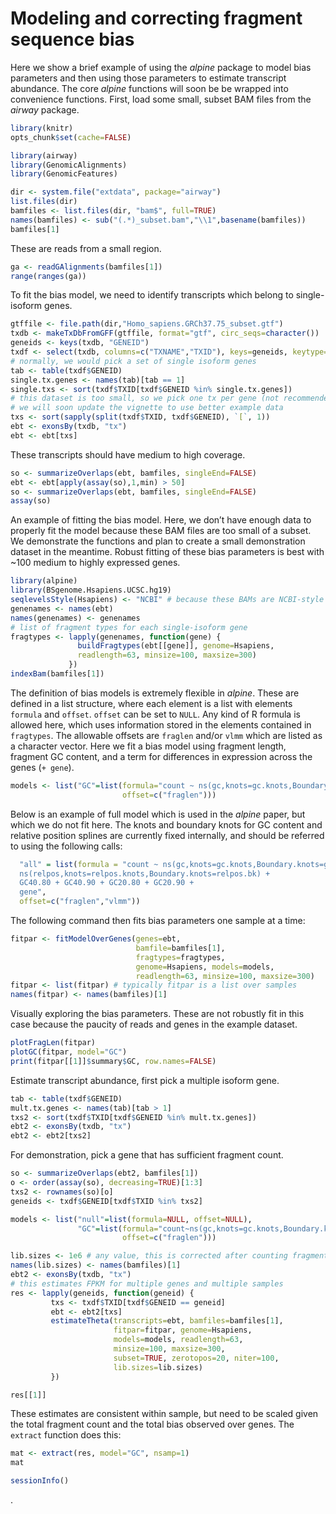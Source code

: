 <!--
%\VignetteEngine{knitr::knitr}
%\VignetteIndexEntry{alpine}
-->

# Modeling and correcting fragment sequence bias

Here we show a brief example of using the *alpine* package to model
bias parameters and then using those parameters to estimate transcript
abundance. The core *alpine* functions will soon be be wrapped into
convenience functions. First, load some small, subset BAM files from
the *airway* package. 

```r
library(knitr)
opts_chunk$set(cache=FALSE)
```

```r
library(airway)
library(GenomicAlignments)
library(GenomicFeatures)
```

```r
dir <- system.file("extdata", package="airway")
list.files(dir)
bamfiles <- list.files(dir, "bam$", full=TRUE)
names(bamfiles) <- sub("(.*)_subset.bam","\\1",basename(bamfiles))
bamfiles[1]
```

These are reads from a small region.

```r
ga <- readGAlignments(bamfiles[1])
range(ranges(ga))
```

To fit the bias model, we need to identify transcripts which belong to
single-isoform genes.

```r
gtffile <- file.path(dir,"Homo_sapiens.GRCh37.75_subset.gtf")
txdb <- makeTxDbFromGFF(gtffile, format="gtf", circ_seqs=character())
geneids <- keys(txdb, "GENEID")
txdf <- select(txdb, columns=c("TXNAME","TXID"), keys=geneids, keytype="GENEID")
# normally, we would pick a set of single isoform genes
tab <- table(txdf$GENEID)
single.tx.genes <- names(tab)[tab == 1]
single.txs <- sort(txdf$TXID[txdf$GENEID %in% single.tx.genes])
# this dataset is too small, so we pick one tx per gene (not recommended).
# we will soon update the vignette to use better example data
txs <- sort(sapply(split(txdf$TXID, txdf$GENEID), `[`, 1))
ebt <- exonsBy(txdb, "tx")
ebt <- ebt[txs]
```

These transcripts should have medium to high coverage.

```r
so <- summarizeOverlaps(ebt, bamfiles, singleEnd=FALSE)
ebt <- ebt[apply(assay(so),1,min) > 50]
so <- summarizeOverlaps(ebt, bamfiles, singleEnd=FALSE)
assay(so)
```

An example of fitting the bias model. Here, we don't have enough data
to properly fit the model because these BAM files are too small of a subset.
We demonstrate the functions and plan to create a small
demonstration dataset in the meantime. Robust fitting of these bias
parameters is best with ~100 medium to highly expressed genes.

```r
library(alpine)
library(BSgenome.Hsapiens.UCSC.hg19)
seqlevelsStyle(Hsapiens) <- "NCBI" # because these BAMs are NCBI-style
genenames <- names(ebt)
names(genenames) <- genenames
# list of fragment types for each single-isoform gene
fragtypes <- lapply(genenames, function(gene) {
               buildFragtypes(ebt[[gene]], genome=Hsapiens,
               readlength=63, minsize=100, maxsize=300)
             })
indexBam(bamfiles[1])
```

The definition of bias models is extremely flexible in *alpine*.
These are defined in a list structure, where each element is a list
with elements `formula` and `offset`. `offset` can be set to `NULL`.
Any kind of R formula is allowed here, which uses information stored
in the elements contained in `fragtypes`. 
The allowable offsets are `fraglen` and/or `vlmm` which
are listed as a character vector. Here we fit a bias model
using fragment length, fragment GC content, and a term for
differences in expression across the genes (`+ gene`).

```r
models <- list("GC"=list(formula="count ~ ns(gc,knots=gc.knots,Boundary.knots=gc.bk) + gene",
                         offset=c("fraglen")))
```

Below is an example of full model which is used in the *alpine* paper, but
which we do not fit here. The knots and boundary knots for GC content
and relative position splines are currently fixed internally, and should be
referred to using the following calls:

```r
  "all" = list(formula = "count ~ ns(gc,knots=gc.knots,Boundary.knots=gc.bk) +
  ns(relpos,knots=relpos.knots,Boundary.knots=relpos.bk) +
  GC40.80 + GC40.90 + GC20.80 + GC20.90 +
  gene",
  offset=c("fraglen","vlmm"))
```

The following command then fits bias parameters one sample at a time:

```r
fitpar <- fitModelOverGenes(genes=ebt,
                            bamfile=bamfiles[1],
                            fragtypes=fragtypes,
                            genome=Hsapiens, models=models,
                            readlength=63, minsize=100, maxsize=300)
fitpar <- list(fitpar) # typically fitpar is a list over samples
names(fitpar) <- names(bamfiles)[1]
```

Visually exploring the bias parameters. These are not robustly fit
in this case because the paucity of reads and genes in the example dataset.

```r
plotFragLen(fitpar)
plotGC(fitpar, model="GC")
print(fitpar[[1]]$summary$GC, row.names=FALSE)
```

Estimate transcript abundance, first pick a multiple isoform gene.

```r
tab <- table(txdf$GENEID)
mult.tx.genes <- names(tab)[tab > 1]
txs2 <- sort(txdf$TXID[txdf$GENEID %in% mult.tx.genes])
ebt2 <- exonsBy(txdb, "tx")
ebt2 <- ebt2[txs2]
```

For demonstration, pick a gene that has sufficient fragment count.

```r
so <- summarizeOverlaps(ebt2, bamfiles[1])
o <- order(assay(so), decreasing=TRUE)[1:3]
txs2 <- rownames(so)[o]
geneids <- txdf$GENEID[txdf$TXID %in% txs2]
```

```r
models <- list("null"=list(formula=NULL, offset=NULL),
               "GC"=list(formula="count~ns(gc,knots=gc.knots,Boundary.knots=gc.bk) + 0",
                         offset=c("fraglen")))
```

```r
lib.sizes <- 1e6 # any value, this is corrected after counting fragments
names(lib.sizes) <- names(bamfiles)[1]
ebt2 <- exonsBy(txdb, "tx")
# this estimates FPKM for multiple genes and multiple samples
res <- lapply(geneids, function(geneid) {
         txs <- txdf$TXID[txdf$GENEID == geneid]
         ebt <- ebt2[txs]
         estimateTheta(transcripts=ebt, bamfiles=bamfiles[1],
                       fitpar=fitpar, genome=Hsapiens,
                       models=models, readlength=63,
                       minsize=100, maxsize=300,
                       subset=TRUE, zerotopos=20, niter=100,
                       lib.sizes=lib.sizes)
         })
```

```r
res[[1]]
```

These estimates are consistent within sample, but need to be scaled
given the total fragment count and the total bias observed over
genes. The `extract` function does this:

```r
mat <- extract(res, model="GC", nsamp=1)
mat
```

```r
sessionInfo()
```

.
